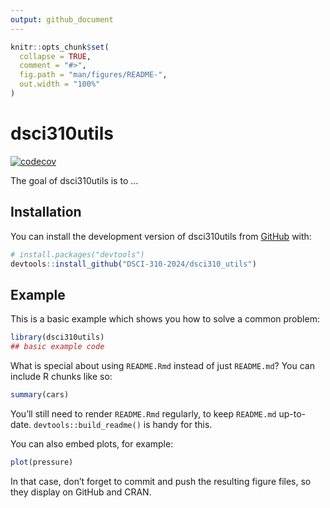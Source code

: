 ```yaml
---
output: github_document
---
```


<!-- README.md is generated from README.Rmd. Please edit that file -->

```r
knitr::opts_chunk$set(
  collapse = TRUE,
  comment = "#>",
  fig.path = "man/figures/README-",
  out.width = "100%"
)
```

# dsci310utils

<!-- badges: start -->
[![codecov](https://codecov.io/gh/DSCI-310-2024/dsci310utils/branch/main/graph/badge.svg)](https://codecov.io/gh/DSCI-310-2024/dsci310utils)
<!-- badges: end -->

The goal of dsci310utils is to ...

## Installation

You can install the development version of dsci310utils from [GitHub](https://github.com/) with:

``` r
# install.packages("devtools")
devtools::install_github("DSCI-310-2024/dsci310_utils")
```

## Example

This is a basic example which shows you how to solve a common problem:

```r
library(dsci310utils)
## basic example code
```

What is special about using `README.Rmd` instead of just `README.md`? You can include R chunks like so:

```r
summary(cars)
```

You'll still need to render `README.Rmd` regularly, to keep `README.md` up-to-date. `devtools::build_readme()` is handy for this.

You can also embed plots, for example:

```r
plot(pressure)
```

In that case, don't forget to commit and push the resulting figure files, so they display on GitHub and CRAN.
